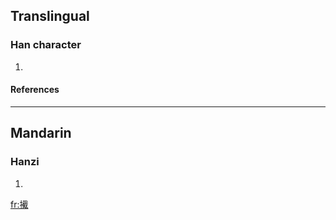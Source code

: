==Translingual==
===Han character===
{{Han char|rn=64|rad=手|as=14|sn=17|four=|canj=手十戈土 (QJIG)}}
# {{defn|Han|sort=手14}}
====References====
{{Han ref|kx=0460.260|dkj=12879|dj=0810.030|hdz=31973.100|uh=64EE|ud=25838}}

----
==Mandarin==
===Hanzi===
{{cmn-hanzi|pin=[[jí]] ([[ji2]]), [[nǐng]] ([[ning3]]), [[nìng]] ([[ning4]])|wg=chi<sup>2</sup>, ning<sup>3</sup>, ning<sup>4</sup>}}
# {{defn|Mandarin}}

[[fr:擮]]